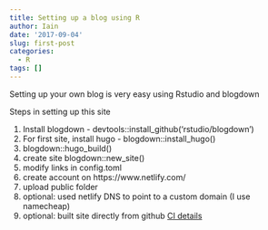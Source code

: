 ```yaml
---
title: Setting up a blog using R
author: Iain
date: '2017-09-04'
slug: first-post
categories:
  - R
tags: []
---
```


Setting up your own blog is very easy using Rstudio and blogdown
  
Steps in setting up this site

1. Install blogdown - devtools::install_github('rstudio/blogdown')
2. For first site, install hugo - blogdown::install_hugo()
3. blogdown::hugo_build() 
4. create site blogdown::new_site()
5. modify links in config.toml
5. create account on https://www.netlify.com/
6. upload public folder
7. optional: used netlify DNS to point to a custom domain (I use namecheap)  
8. optional: built site directly from github [CI details](https://bookdown.org/yihui/blogdown/netlify.html)
